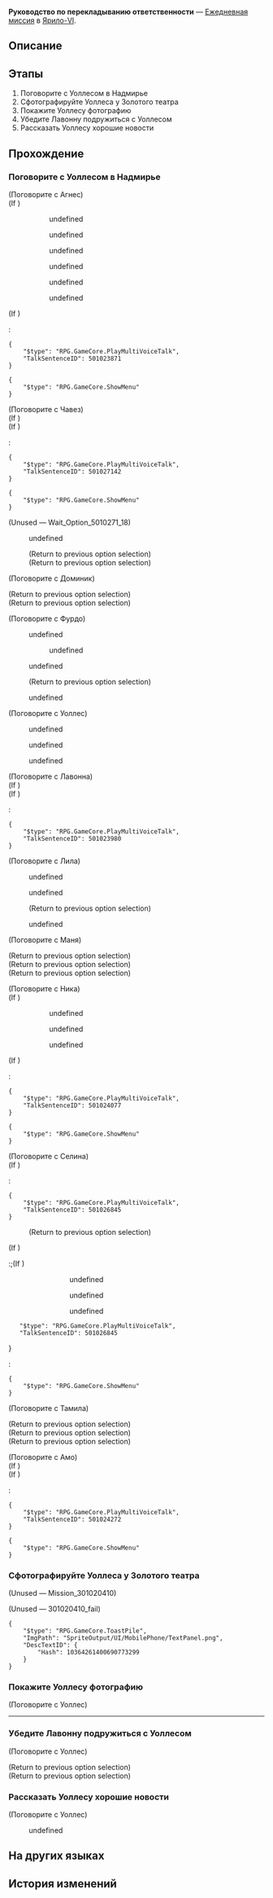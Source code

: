 {{Дополнить|Диалоги.}}
{{Миссия Инфобокс
|id              = 3010204
|Название        = 
|Изображение     = Миссия Освоения Руководство по перекладыванию ответственности.png
|Тип             = Ежедневная миссия
|События         = 
|Глава           = 
|Условия         = 
|Персонажи       = Агнес; Амо; Доминик; Лавонна; Лила; Маня; Наблюдающая женщина; Наблюдающий мужчина; Наблюдающий ребёнок; Наблюдающий старик; Ника; Первопроходец; Селина; Тамила; Уоллес; Фурдо; Чавез
|СтартЛокация    = Административный район
|Мир             = Ярило-VI
|Локации         = Административный район
|Предыдущая      = 
|Следующая       = 
|Награды         = Кредиты*5 000
}}
'''Руководство по перекладыванию ответственности''' — [[Ежедневная миссия]] в [[Ярило-VI]].

==Описание==
{{Описание|<!--официальное описание из Перекрёстка судеб-->}}

==Этапы==
# Поговорите с Уоллесом в Надмирье
# Сфотографируйте Уоллеса у Золотого театра
# Покажите Уоллесу фотографию
# Убедите Лавонну подружиться с Уоллесом
# Рассказать Уоллесу хорошие новости

==Прохождение==
{{Дополнить}}


===Поговорите с Уоллесом в Надмирье===
{{Описание миссии|локация=Административный район|Кажется, Уоллес в Административном районе о чём-то переживает...<br />Вы как раз хотели узнать, как у него дела.}}
{{Диалог Начало}}

;(Поговорите с Агнес)
;(If {{cx}}<!--during performance 501023801-->)
:<!--Unknown TalkSentence: 501023828-->
:<!--Unknown TalkSentence: 501023829-->
::{{Диалог|Стрелка}} undefined
::{{Диалог|Стрелка}} undefined
::{{Диалог|Стрелка}} undefined
:<!--Unknown TalkSentence: 501023831-->
:<!--Unknown TalkSentence: 501023836-->
:<!--Unknown TalkSentence: 501023838-->
:<!--Unknown TalkSentence: 501023839-->
::{{Диалог|Стрелка}} undefined
::{{Диалог|Стрелка}} undefined
::{{Диалог|Стрелка}} undefined
;(If {{cx}}<!--not during performance 501023801-->)
:<pre>{
	"$type": "RPG.GameCore.PlayMultiVoiceTalk",
	"TalkSentenceID": 501023871
}</pre>
:<!--Unknown TalkSentence: 501023872-->
:<!--Unknown TalkSentence: 501023873-->
<pre>{
	"$type": "RPG.GameCore.ShowMenu"
}</pre>

;(Поговорите с Чавез)
;(If {{cx}}<!--during performance 501027101-->)
:<!--Unknown TalkSentence: 501027101-->
:<!--Unknown TalkSentence: 501027102-->
;(If {{cx}}<!--not during performance 501027101-->)
:<pre>{
	"$type": "RPG.GameCore.PlayMultiVoiceTalk",
	"TalkSentenceID": 501027142
}</pre>
<pre>{
	"$type": "RPG.GameCore.ShowMenu"
}</pre>
;(Unused &mdash; Wait_Option_5010271_18)
:{{Диалог|Стрелка}} undefined
:<!--Unknown TalkSentence: 501027112-->
:;(Return to previous option selection)
:;(Return to previous option selection)

;(Поговорите с Доминик)
<!--Unknown TalkSentence: 501029704-->
<!--Unknown TalkSentence: 501029705-->
;(Return to previous option selection)
;(Return to previous option selection)

;(Поговорите с Фурдо)
:{{Диалог|Разговор}} undefined
:<!--Unknown TalkSentence: 501027213-->
:<!--Unknown TalkSentence: 501027214-->
::{{Диалог|Стрелка}} undefined
:<!--Unknown TalkSentence: 501027216-->
:<!--Unknown TalkSentence: 501027217-->
:<!--Unknown TalkSentence: 501027218-->
:<!--Unknown TalkSentence: 501027219-->
:<!--Unknown TalkSentence: 501027220-->
:{{Диалог|Разговор}} undefined
:<!--Unknown TalkSentence: 501027225-->
:<!--Unknown TalkSentence: 501027226-->
:;(Return to previous option selection)
:{{Диалог|Выход}} undefined

;(Поговорите с Уоллес)
<!--Unknown TalkSentence: 301020402-->
<!--Unknown TalkSentence: 301020403-->
<!--Unknown TalkSentence: 301020404-->
<!--Unknown TalkSentence: 301020405-->
:{{Диалог|Стрелка}} undefined
:{{Диалог|Стрелка}} undefined
:{{Диалог|Стрелка}} undefined

;(Поговорите с Лавонна)
;(If {{cx}}<!--during performance 501023901-->)
;(If {{cx}}<!--not during performance 501023901-->)
:<pre>{
	"$type": "RPG.GameCore.PlayMultiVoiceTalk",
	"TalkSentenceID": 501023980
}</pre>

;(Поговорите с Лила)
:<!--0.3-second delay-->
:{{Диалог|Разговор}} undefined
:<!--Unknown TalkSentence: 501023651-->
:<!--Unknown TalkSentence: 501023652-->
:<!--Unknown TalkSentence: 501023653-->
:<!--Unknown TalkSentence: 501023637-->
:{{Диалог|Разговор}} undefined
:<!--Unknown TalkSentence: 501023655-->
:<!--Unknown TalkSentence: 501023656-->
:<!--Unknown TalkSentence: 501023657-->
:;(Return to previous option selection)
:{{Диалог|Выход}} undefined
:<!--Unknown TalkSentence: 501023662-->

;(Поговорите с Маня)
<!--Unknown TalkSentence: 501023730-->
;(Return to previous option selection)
;(Return to previous option selection)
;(Return to previous option selection)

;(Поговорите с Ника)
;(If {{cx}}<!--during performance 501024001-->)
:<!--Unknown TalkSentence: 501024042-->
:<!--Unknown TalkSentence: 501024043-->
::{{Диалог|Стрелка}} undefined
::{{Диалог|Стрелка}} undefined
::{{Диалог|Стрелка}} undefined
:<!--Unknown TalkSentence: 501024046-->
:<!--Unknown TalkSentence: 501024049-->
;(If {{cx}}<!--not during performance 501024001-->)
:<pre>{
	"$type": "RPG.GameCore.PlayMultiVoiceTalk",
	"TalkSentenceID": 501024077
}</pre>
<pre>{
	"$type": "RPG.GameCore.ShowMenu"
}</pre>

;(Поговорите с Селина)
;(If {{cx}}<!--SubMission Finish: 200120106-->)
:<pre>{
	"$type": "RPG.GameCore.PlayMultiVoiceTalk",
	"TalkSentenceID": 501026845
}</pre>
:<!--Unknown TalkSentence: 501026846-->
:<!--Unknown TalkSentence: 504049402-->
:;(Return to previous option selection)
;(If {{cx}}<!--SubMission not Finish: 200120106-->)
:;(If {{cx}}<!--during performance 501026801-->)
::<!--Unknown TalkSentence: 501026801-->
::<!--Unknown TalkSentence: 501026802-->
:::{{Диалог|Стрелка}} undefined
:::{{Диалог|Стрелка}} undefined
:::{{Диалог|Стрелка}} undefined
:;(If {{cx}}<!--not during performance 501026801-->)
::<pre>{
	"$type": "RPG.GameCore.PlayMultiVoiceTalk",
	"TalkSentenceID": 501026845
}</pre>
::<!--Unknown TalkSentence: 501026846-->
::<!--Unknown TalkSentence: 501026847-->
:<pre>{
	"$type": "RPG.GameCore.ShowMenu"
}</pre>

;(Поговорите с Тамила)
:<!--0.3-second delay-->
<!--Unknown TalkSentence: 501024463-->
<!--Unknown TalkSentence: 501024464-->
<!--Unknown TalkSentence: 501024465-->
<!--Unknown TalkSentence: 501024466-->
;(Return to previous option selection)
;(Return to previous option selection)
;(Return to previous option selection)

;(Поговорите с Амо)
;(If {{cx}}<!--during performance 501024201-->)
:<!--Unknown TalkSentence: 501024232-->
;(If {{cx}}<!--not during performance 501024201-->)
:<pre>{
	"$type": "RPG.GameCore.PlayMultiVoiceTalk",
	"TalkSentenceID": 501024272
}</pre>
:<!--Unknown TalkSentence: 501024273-->
<pre>{
	"$type": "RPG.GameCore.ShowMenu"
}</pre>
{{Диалог Конец}}

===Сфотографируйте Уоллеса у Золотого театра===
{{Описание миссии|локация=Административный район|Уоллес переживает из-за того, что у него нет друзей.<br />Он разработал план по поиску новых друзей, первым шагом которого является фотография.}}
{{Диалог Начало}}

;(Unused &mdash; Mission_301020410)


;(Unused &mdash; 301020410_fail)
<pre>{
	"$type": "RPG.GameCore.ToastPile",
	"ImgPath": "SpriteOutput/UI/MobilePhone/TextPanel.png",
	"DescTextID": {
		"Hash": 10364261400690773299
	}
}</pre>
{{Диалог Конец}}

===Покажите Уоллесу фотографию===
{{Описание миссии|локация=Административный район|Уоллес переживает из-за того, что у него нет друзей.<br />Вы помогли Уоллесу сделать фотографию, покажите её.}}
{{Диалог Начало}}

;(Поговорите с Уоллес)
<!--Unknown TalkSentence: 301020421-->
<!--Unknown TalkSentence: 301020422-->
<!--Unknown TalkSentence: 301020423-->
<!--Unknown TalkSentence: 301020424-->
<!--Unknown TalkSentence: 301020425-->
<!--Unknown TalkSentence: 301020426-->
----
{{Диалог Конец}}

===Убедите Лавонну подружиться с Уоллесом===
{{Описание миссии|локация=Административный район|Уоллес переживает из-за того, что у него нет друзей.<br />Он хочет подружиться с Лавонной и просит вас поговорить с ним. Вы решаете помочь ему.}}
{{Диалог Начало}}


;(Поговорите с Уоллес)
<!--Unknown TalkSentence: 501023533-->
;(Return to previous option selection)
;(Return to previous option selection)
{{Диалог Конец}}

===Рассказать Уоллесу хорошие новости===
{{Описание миссии|локация=Административный район|Удивительно, но Лавонна хочет дружить с Уоллесом.<br />Какие хорошие новости! Вернитесь к Уоллесу и расскажите обо всём.}}
{{Диалог Начало}}

;(Поговорите с Уоллес)
<!--Unknown TalkSentence: 301020452-->
<!--Unknown TalkSentence: 301020453-->
:{{Диалог|Стрелка}} undefined
:{{Чёрный экран|undefined}}
<!--Unknown TalkSentence: 301020456-->
<!--Unknown TalkSentence: 301020457-->
<!--Unknown TalkSentence: 301020458-->
<!--Unknown TalkSentence: 301020459-->
{{Диалог Конец}}

==На других языках==
{{На других языках
|en   = Out of Thin Air Guide
|zhs  = 无中生友指南
|zht  = 無中生友指南
|ja   = 責任転嫁指南
|ko   = 뜬금없는 조언
|es   = Guía para hacer amigos de la nada
|fr   = L'argent n'achète pas tout
|ru   = Руководство по перекладыванию ответственности
|th   = คู่มือการผูกมิตร
|vi   = Hướng Dẫn Từ Không Thành Có
|de   = Freunde aus heiterem Himmel
|id   = Panduan Kambing Hitam
|pt   = Guia Que Surgiu do Nada
}}

==История изменений==
{{История изменений|2.7}}
